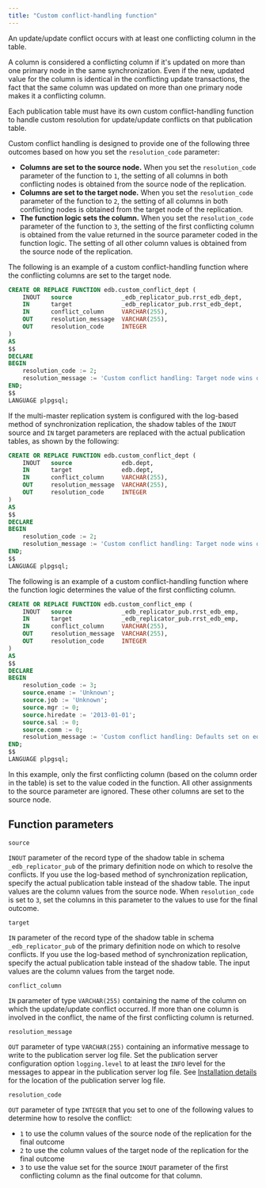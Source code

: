 ```yaml
---
title: "Custom conflict-handling function"
---
```


<div id="custom_conflict_handling_function" class="registered_link"></div>

An update/update conflict occurs with at least one conflicting column in the table.

A column is considered a conflicting column if it's updated on more than one primary node in the same synchronization. Even if the new, updated value for the column is identical in the conflicting update transactions, the fact that the same column was updated on more than one primary node makes it a conflicting column.

Each publication table must have its own custom conflict-handling function to handle custom resolution for update/update conflicts on that publication table.

Custom conflict handling is designed to provide one of the following three outcomes based on how you set the `resolution_code` parameter:

-   **Columns are set to the source node.** When you set the `resolution_code` parameter of the function to `1`, the setting of all columns in both conflicting nodes is obtained from the source node of the replication.
-   **Columns are set to the target node.** When you set the `resolution_code` parameter of the function to `2`, the setting of all columns in both conflicting nodes is obtained from the target node of the replication.
-   **The function logic sets the column.** When you set the `resolution_code` parameter of the function to `3`, the setting of the first conflicting column is obtained from the value returned in the source parameter coded in the function logic. The setting of all other column values is obtained from the source node of the replication.

The following is an example of a custom conflict-handling function where the conflicting columns are set to the target node.

```sql
CREATE OR REPLACE FUNCTION edb.custom_conflict_dept (
    INOUT   source              _edb_replicator_pub.rrst_edb_dept,
    IN      target              _edb_replicator_pub.rrst_edb_dept,
    IN      conflict_column     VARCHAR(255),
    OUT     resolution_message  VARCHAR(255),
    OUT     resolution_code     INTEGER
)
AS
$$
DECLARE
BEGIN
    resolution_code := 2;
    resolution_message := 'Custom conflict handling: Target node wins on edb.dept ';
END;
$$
LANGUAGE plpgsql;
```

If the multi-master replication system is configured with the log-based method of synchronization replication, the shadow tables of the `INOUT` source and `IN` target parameters are replaced with the actual publication tables, as shown by the following:

```sql
CREATE OR REPLACE FUNCTION edb.custom_conflict_dept (
    INOUT   source              edb.dept,
    IN      target              edb.dept,
    IN      conflict_column     VARCHAR(255),
    OUT     resolution_message  VARCHAR(255),
    OUT     resolution_code     INTEGER
)
AS
$$
DECLARE
BEGIN
    resolution_code := 2;
    resolution_message := 'Custom conflict handling: Target node wins on edb.dept ';
END;
$$
LANGUAGE plpgsql;
```

The following is an example of a custom conflict-handling function where the function logic determines the value of the first conflicting column.

```sql
CREATE OR REPLACE FUNCTION edb.custom_conflict_emp (
    INOUT   source              _edb_replicator_pub.rrst_edb_emp,
    IN      target              _edb_replicator_pub.rrst_edb_emp,
    IN      conflict_column     VARCHAR(255),
    OUT     resolution_message  VARCHAR(255),
    OUT     resolution_code     INTEGER
)
AS
$$
DECLARE
BEGIN
    resolution_code := 3;
    source.ename := 'Unknown';
    source.job := 'Unknown';
    source.mgr := 0;
    source.hiredate := '2013-01-01';
    source.sal := 0;
    source.comm := 0;
    resolution_message := 'Custom conflict handling: Defaults set on edb.emp';
END;
$$
LANGUAGE plpgsql;
```

In this example, only the first conflicting column (based on the column order in the table) is set to the value coded in the function. All other assignments to the source parameter are ignored. These other columns are set to the source node.

## Function parameters

`source`

`INOUT` parameter of the record type of the shadow table in schema `_edb_replicator_pub` of the primary definition node on which to resolve the conflicts. If you use the log-based method of synchronization replication, specify the actual publication table instead of the shadow table. The input values are the column values from the source node. When `resolution_code` is set to `3`, set the columns in this parameter to the values to use for the final outcome.

`target`

`IN` parameter of the record type of the shadow table in schema `_edb_replicator_pub` of the primary definition node on which to resolve conflicts. If you use the log-based method of synchronization replication, specify the actual publication table instead of the shadow table. The input values are the column values from the target node.

`conflict_column`

`IN` parameter of type `VARCHAR(255)` containing the name of the column on which the update/update conflict occurred. If more than one column is involved in the conflict, the name of the first conflicting column is returned.

`resolution_message`

`OUT` parameter of type `VARCHAR(255)` containing an informative message to write to the publication server log file. Set the publication server configuration option `logging.level` to at least the `INFO` level for the messages to appear in the publication server log file. See [Installation details](/eprs/latest/installing/installation_details) for the location of the publication server log file.

`resolution_code`

`OUT` parameter of type `INTEGER` that you set to one of the following values to determine how to resolve the conflict: 
-  `1` to use the column values of the source node of the replication for the final outcome 
-  `2` to use the column values of the target node of the replication for the final outcome
-  `3` to use the value set for the source `INOUT` parameter of the first conflicting column as the final outcome for that column.
